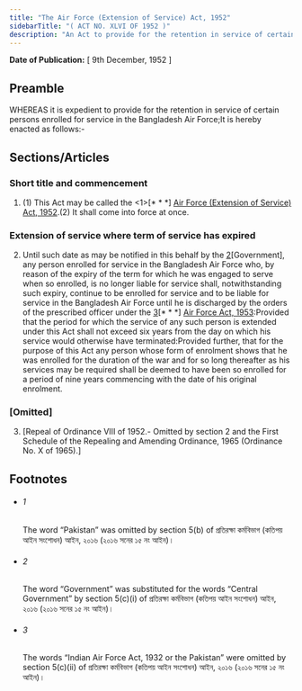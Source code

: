 ```yaml
---
title: "The Air Force (Extension of Service) Act, 1952"
sidebarTitle: "( ACT NO. XLVI OF 1952 )"
description: "An Act to provide for the retention in service of certain persons enrolled for service in the Bangladesh Air Force. ♣"
---
```


**Date of Publication:** [ 9th December, 1952 ]

## Preamble

WHEREAS it is expedient to provide for the retention in service of certain persons enrolled for service in the Bangladesh Air Force;It is hereby enacted as follows:-

## Sections/Articles

### Short title and commencement

1. (1) This Act may be called the <1>[\* \* \*] [Air Force (Extension of Service) Act, 1952](/act-249.html "Air Force (Extension of Service) Act, 1952").(2) It shall come into force at once.

### Extension of service where term of service has expired

2. Until such date as may be notified in this behalf by the [2](1)[Government], any person enrolled for service in the Bangladesh Air Force who, by reason of the expiry of the term for which he was engaged to serve when so enrolled, is no longer liable for service shall, notwithstanding such expiry, continue to be enrolled for service and to be liable for service in the Bangladesh Air Force until he is discharged by the orders of the prescribed officer under the [3](2)[\* \* \*] [Air Force Act, 1953](/act-256.html "Air Force Act, 1953"):Provided that the period for which the service of any such person is extended under this Act shall not exceed six years from the day on which his service would otherwise have terminated:Provided further, that for the purpose of this Act any person whose form of enrolment shows that he was enrolled for the duration of the war and for so long thereafter as his services may be required shall be deemed to have been so enrolled for a period of nine years commencing with the date of his original enrolment.

### [Omitted]

3. [Repeal of Ordinance VIII of 1952.- Omitted by section 2 and the First Schedule of the Repealing and Amending Ordinance, 1965 (Ordinance No. X of 1965).]

## Footnotes

- ###### 1

  The word “Pakistan” was omitted by section 5(b) of প্রতিরক্ষা কর্মবিভাগ (কতিপয় আইন সংশোধন) আইন, ২০১৬ (২০১৬ সনের ১৫ নং আইন)।

- ###### 2

  The word “Government” was substituted for the words “Central Government” by section 5(c)(i) of প্রতিরক্ষা কর্মবিভাগ (কতিপয় আইন সংশোধন) আইন, ২০১৬ (২০১৬ সনের ১৫ নং আইন)।

- ###### 3

  The words “Indian Air Force Act, 1932 or the Pakistan” were omitted by section 5(c)(ii) of প্রতিরক্ষা কর্মবিভাগ (কতিপয় আইন সংশোধন) আইন, ২০১৬ (২০১৬ সনের ১৫ নং আইন)।
